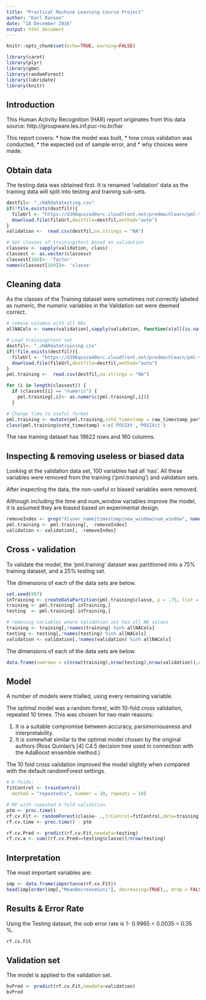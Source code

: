 ```yaml
---
title: "Practical Machine Learning Course Project"
author: "Karl Ranson"
date: "18 December 2016"
output: html_document
---
```



```r
knitr::opts_chunk$set(echo=TRUE, warning=FALSE)

library(caret)
library(plyr)
library(gbm)
library(randomForest)
library(lubridate)
library(knitr)

```

## Introduction

This Human Activity Recognition (HAR) report originates from this data source:  http://groupware.les.inf.puc-rio.br/har

This report covers:
 * how the model was built, 
 * how cross validation was conducted, 
 * the expected out of sample error, and 
 * why choices were made. 
 
 
## Obtain data

The testing data was obtained first. It is renamed 'validation' data as the training data will split into testing and training sub-sets.

```r
destfil<- "./HARdatatesting.csv"
if(!file.exists(destfil)){
  fileUrl <- "https://d396qusza40orc.cloudfront.net/predmachlearn/pml-testing.csv"
  download.file(fileUrl,destfile=destfil,method="auto")
}
validation <-  read.csv(destfil,na.strings = "NA") 

# Set classes of training/test based on validation
classesv <- sapply(validation, class)
classest <- as.vector(classesv)
classest[160]<- 'factor'
names(classest[160])<- 'classe'

```



## Cleaning data

As the classes of the Training dataset were sometimes not correctly labeled as numeric, the numeric variables in the Validation set were deemed correct.

```r

# remove columns with all NAs
allNACols <- names(validation[,sapply(validation, function(x)all(is.na(x)))])

# Load training/test set
destfil<- "./HARdatatraining.csv"
if(!file.exists(destfil)){
  fileUrl <- "https://d396qusza40orc.cloudfront.net/predmachlearn/pml-training.csv"
  download.file(fileUrl,destfile=destfil,method="auto")
}
pml.training <-  read.csv(destfil,na.strings = "NA") 

for (i in length(classest)) {
  if (classest[i] == "numeric") {
    pml.training[,i]<- as.numeric(pml.training[,i])}
  }

# Change time to useful format
pml.training <- mutate(pml.training,cvtd_timestamp = raw_timestamp_part_1)
class(pml.training$cvtd_timestamp) <-c('POSIXt','POSIXct')

```
The raw training dataset has 19622 rows and 160 columns.


## Inspecting & removing useless or biased data

Looking at the validation data set, 100 variables had all 'nas'. All these variables were removed from the training ('pml.training') and  validation sets.  

After inspecting the data, the non-useful or biased variables were removed. 

Although including the time and num_window variables improve the model, it is assumed they are biased based on experimental design. 


```r

removeIndex <- grep("X|user_name|timestamp|new_window|num_window", names(pml.training))
pml.training <- pml.training[, -removeIndex]
validation <- validation[, -removeIndex]

```


## Cross - validation

To validate the model, the 'pml.training' dataset was partitioned into a 75% training dataset, and a 25% testing set. 

The dimensions of each of the data sets are below. 

```r

set.seed(997)
inTraining <- createDataPartition(pml.training$classe, p = .75, list = FALSE)
training <- pml.training[ inTraining,]
testing  <- pml.training[-inTraining,]

# removing variables where Validation set has all NA values
training <- training[,!names(training) %in% allNACols]
testing <- testing[,!names(testing) %in% allNACols]
validation <- validation[,!names(validation) %in% allNACols]

```

The dimensions of each of the data sets are below. 

```r

data.frame(numrows = c(nrow(training),nrow(testing),nrow(validation)),numcols = c(ncol(training),ncol(testing),ncol(validation)), row.names = c('training','testing','validation'))

```

## Model

A number of models were trialled, using every remaining variable.

The optimal model was a random forest, with 10-fold cross validation, repeated 10 times. This was chosen for two main reasons: 

1. It is a suitable compromise between accuracy, parsimoniousness and interpretability.  
2. It is somewhat similar to the optimal model chosen by the original authors (Ross Quinlan's [4] C4.5 decision tree used in connection with the AdaBoost ensemble method.) 

The 10 fold cross validation improved the model slightly when compared with the default randomForest settings. 
 
```r

# K-folds: 
fitControl <- trainControl(
  method = "repeatedcv", number = 10, repeats = 10)

# RF with repeated k-fold validation
ptm <- proc.time()    
rf.cv.Fit <- randomForest(classe~ .,trControl=fitControl,data=training)
rf.cv.time <- proc.time() - ptm      

rf.cv.Pred <- predict(rf.cv.Fit,newdata=testing)
rf.cv.a <- sum((rf.cv.Pred==testing$classe))/nrow(testing) 

```


## Interpretation

The most important variables are: 

```r

imp <- data.frame(importance(rf.cv.Fit))
head(imp[order(imp[,"MeanDecreaseGini"], decreasing=TRUE),, drop = FALSE])

```

## Results & Error Rate

Using the Testing dataset, the oob error rate is 1- 0.9965 = 0.0035 = 0.35 %.

```r

rf.cv.Fit

```


## Validation set
The model is applied to the validation set. 


```r

bvPred <- predict(rf.cv.Fit,newdata=validation)
bvPred

```

